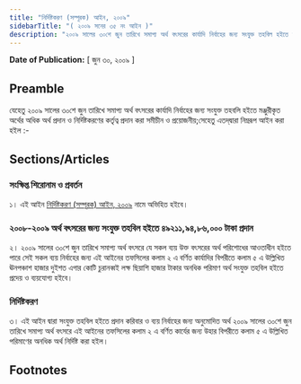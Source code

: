 ```yaml
---
title: "নির্দিষ্টকরণ (সম্পূরক) আইন, ২০০৯"
sidebarTitle: "( ২০০৯ সনের ৩৫ নং আইন )"
description: "২০০৯ সালের ৩০শে জুন তারিখে সমাপ্য অর্থ বৎসরের কার্যাদি নির্বাহের জন্য সংযুক্ত তহবিল হইতে মঞ্জুরীকৃত অর্থের অধিক অর্থ প্রদান ও নির্দিষ্টকরণের কর্তৃত্ব প্রদানের উদ্দেশ্যে প্রণীত আইন"
---
```


**Date of Publication:** [ জুন ৩০, ২০০৯ ]

## Preamble

যেহেতু ২০০৯ সালের ৩০শে জুন তারিখে সমাপ্য অর্থ বৎসরের কার্যাদি নির্বাহের জন্য সংযুক্ত তহবলি হইতে মঞ্জুরীকৃত অর্থের অধিক অর্থ প্রদান ও নির্দিষ্টকরণের কর্তৃত্ব প্রদান করা সমীচীন ও প্রয়োজনীয়;সেহেতু এতদ্‌দ্বারা নিম্নরূপ আইন করা হইল :-

## Sections/Articles

### সংক্ষিপ্ত শিরোনাম ও প্রবর্তন

১। এই আইন [নির্দিষ্টকরণ (সম্পূরক) আইন, ২০০৯](/act-1018.html "নির্দিষ্টকরণ (সম্পূরক) আইন, ২০০৯") নামে অভিহিত হইবে।

### ২০০৮-২০০৯ অর্থ বৎসরের জন্য সংযুক্ত তহবিল হইতে ৪৯২১১,৯৪,৮৬,০০০ টাকা প্রদান

২। ২০০৯ সালের ৩০শে জুন তারিখে সমাপ্য অর্থ বৎসরে যে সকল ব্যয় উক্ত বৎসরের অর্থ পরিশোধের আওতাধীন হইতে পারে সেই সকল ব্যয় নির্বাহের জন্য এই আইনের তফসিলের কলাম ২ এ বর্ণিত কার্যাদির বিপরীতে কলাম ৫ এ উল্লিখিত ঊনপঞ্চাশ হাজার দুইশত এগার কোটি চুরানব্বই লক্ষ ছিয়াশি হাজার টাকার অনধিক পরিমাণ অর্থ সংযুক্ত তহবিল হইতে প্রদেয় ও ব্যয়যোগ্য হইবে।

### নির্দিষ্টকরণ

৩। এই আইন দ্বারা সংযুক্ত তহবিল হইতে প্রদান করিবার ও ব্যয় নির্বাহের জন্য অনুমোদিত অর্থ ২০০৯ সালের ৩০শে জুন তারিখে সমাপ্য অর্থ বৎসরে এই আইনের তফসিলের কলাম ২ এ বর্ণিত কার্যের জন্য উহার বিপরীতে কলাম ৫ এ উল্লিখিত পরিমাণের অনধিক অর্থ নির্দিষ্ট করা হইল।

## Footnotes
